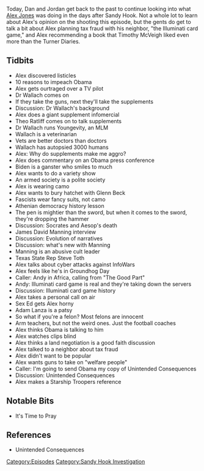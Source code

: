 {{DEFAULTSORT:
    #_EPISODE_0294:January 15-16, 2013
}}{{Episode
    | title             = January 15-16, 2013
    | caption           = Listen to this episode on [https://knowledgefight.libsyn.com/knowledge-fight-january-15-16-2013 Libsyn] [https://open.spotify.com/episode/7sO4kl1i58djWleh1zx8bn Spotify], Read the [[Transcript/294: January 15-16, 2013|Unofficial Transcript]]
    | episodeNumber     = 294
    | length            = 02:18:59
    | airDate           = May 10, 2019
    | coverageStartDate = January 15, 2013
    | coverageEndDate   = January 16, 2013
    | episodeType       = [[:Category:Sandy Hook Investigation|Sandy Hook Investigation]]
    | appearance        = [[Dr Joel Wallach]], [[Theo Ratliff]], [[Glenn Beck]], [[James David Manning]], [[Steve Toth]], [[Adam Lanza]]
    | oocDrop           = I'm God!
    | previousEpisode   = [[293: May 2-3, 2019]]
    | nextEpisode       = [[295: Crossover With QAnon Anonymous]]
}}

{{Stub}}

Today, Dan and Jordan get back to the past to continue looking into what [[Alex Jones]] was doing in the days after Sandy Hook. Not a whole lot to learn about Alex's opinion on the shooting this episode, but the gents do get to talk a bit about Alex planning tax fraud with his neighbor, "the Illuminati card game," and Alex recommending a book that Timothy McVeigh liked even more than the Turner Diaries.

==Tidbits==

*Alex discovered listicles
*10 reasons to impeach Obama
*Alex gets ourtraged over a TV pilot
*Dr Wallach comes on
*If they take the guns, next they'll take the supplements
*Discussion: Dr Wallach's background
*Alex does a giant supplement infomercial
*Theo Ratliff comes on to talk supplements
*Dr Wallach runs Youngevity, an MLM
*Wallach is a veterinarian
*Vets are better doctors than doctors
*Wallach has autopsied 3000 humans
*Alex: Why do supplements make me aggro?
*Alex does commentary on an Obama press conference
*Biden is a ganster who smiles to much
*Alex wants to do a variety show
*An armed society is a polite society
*Alex is wearing camo
*Alex wants to bury hatchet with Glenn Beck
*Fascists wear fancy suits, not camo
*Athenian democracy history lesson
*The pen is mightier than the sword, but when it comes to the sword, they're dropping the hammer
*Discussion: Socrates and Aesop's death
*James David Manning interview
*Discussion: Evolution of narratives
*Discussion: what's new with Manning
*Manning is an abusive cult leader
*Texas State Rep Steve Toth
*Alex talks about cyber attacks against InfoWars
*Alex feels like he's in Groundhog Day
*Caller: Andy in Africa, calling from "The Good Part"
*Andy: Illuminati card game is real and they're taking down the servers
*Discussion: Illuminati card game history
*Alex takes a personal call on air
*Sex Ed gets Alex horny
*Adam Lanza is a patsy
*So what if you're a felon? Most felons are innocent
*Arm teachers, but not the weird ones. Just the football coaches
*Alex thinks Obama is talking to him
*Alex watches clips blind
*Alex thinks a land negotiation is a good faith discussion
*Alex talked to a neighbor about tax fraud
*Alex didn't want to be popular
*Alex wants guns to take on "welfare people"
*Caller: I'm going to send Obama my copy of Unintended Consequences
*Discussion: Unintended Consequences
*Alex makes a Starship Troopers reference

==Notable Bits==

*It's Time to Pray

==References==

*Unintended Consequences

[[Category:Episodes]]
[[Category:Sandy Hook Investigation]]
